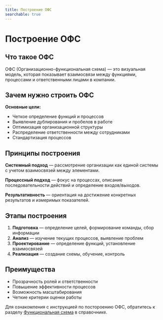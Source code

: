 ```yaml
---
title: Построение ОФС
searchable: true
---
```


# Построение ОФС

## Что такое ОФС

ОФС (Организационно-функциональная схема) — это визуальная модель, которая показывает взаимосвязи между функциями, процессами и ответственными лицами в компании.

## Зачем нужно строить ОФС

**Основные цели:**
- Четкое определение функций и процессов
- Выявление дублирования и пробелов в работе
- Оптимизация организационной структуры
- Распределение ответственности между сотрудниками
- Стандартизация процессов

## Принципы построения

**Системный подход** — рассмотрение организации как единой системы с учетом взаимосвязей между элементами.

**Процессный подход** — фокус на процессах, описание последовательности действий и определение входов/выходов.

**Результативность** — ориентация на достижение конкретных результатов и измеримых показателей.

## Этапы построения

1. **Подготовка** — определение целей, формирование команды, сбор информации
2. **Анализ** — изучение текущих процессов, выявление проблем
3. **Проектирование** — определение функций, установление взаимосвязей
4. **Реализация** — создание схемы, обучение, контроль

## Преимущества

- Прозрачность ролей и ответственности
- Повышение эффективности процессов
- Возможность масштабирования
- Четкие критерии оценки работы

Для ознакомления с инструкцией по постороению ОФС, обратитесь к разделу [Функциональная схема](/reference/ofs) в справочнике. 
